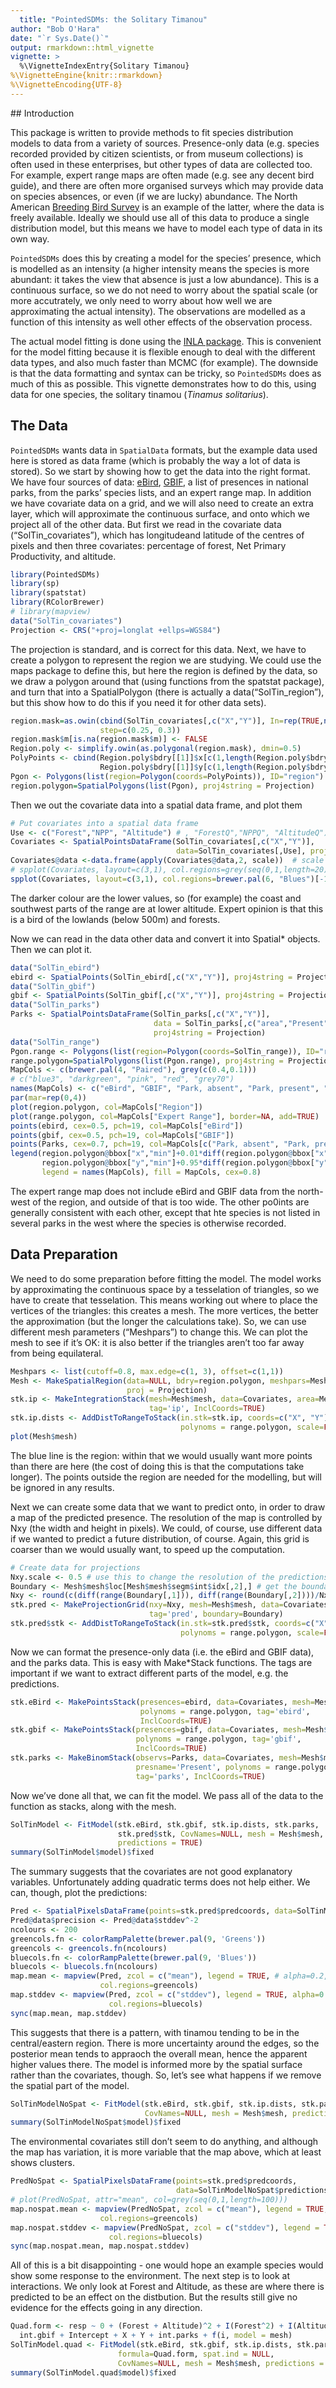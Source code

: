 ```yaml
---
  title: "PointedSDMs: the Solitary Timanou"
author: "Bob O'Hara"
date: "`r Sys.Date()`"
output: rmarkdown::html_vignette
vignette: >
  %\VignetteIndexEntry{Solitary Timanou}
%\VignetteEngine{knitr::rmarkdown}
%\VignetteEncoding{UTF-8}
---
```


  ## Introduction

  This package is written to provide methods to fit species distribution models to data from a variety of sources. Presence-only data (e.g. species recorded provided by citizen scientists, or from museum collections) is often used in these enterprises, but other types of data are collected too. For example, expert range maps are often made (e.g. see any decent bird guide), and there are often more organised surveys which may provide data on species absences, or even (if we are lucky) abundance. The North American [Breeding Bird Survey](https://www.pwrc.usgs.gov/bbs/) is an example of the latter, where the data is freely available. Ideally we should use all of this data to produce a single distribution model, but this means we have to model each type of data in its own way.

`PointedSDMs` does this by creating a model for the species' presence, which is modelled as an intensity (a higher intensity means the species is more abundant: it takes the view that absence is just a low abundance). This is a continuous surface, so we do not need to worry about the spatial scale (or more accutrately, we only need to worry about how well we are approximating the actual intensity). The observations are modelled as a function of this intensity as well other effects of the observation process.

The actual model fitting is done using the [INLA package](http://www.r-inla.org/). This is convenient for the model fitting because it is flexible enough to deal with the different data types, and also much faster than MCMC (for example). The downside is that the data formatting and syntax can be tricky, so `PointedSDMs` does as much of this as possible. This vignette demonstrates how to do this, using data for one species, the solitary tinamou (*Tinamus solitarius*).

## The Data

`PointedSDMs` wants data in `SpatialData` formats, but the example data used here is stored as data frame (which is probably the way a lot of data is stored). So we start by showing how to get the data into the right format. We have four sources of data: [eBird](http://ebird.org/content/ebird/), [GBIF](http://www.gbif.org/), a list of presences in national parks, from the parks' species lists, and an expert range map. In addition we have covariate data on a grid, and we will also need to create an extra layer, which will approximate the continuous surface, and onto which we project all of the other data. But first we read in the covariate data ("SolTin_covariates"), which has longitudeand latitude of the centres of pixels and then three covariates: percentage of forest, Net Primary Productivity, and altitude.

```r
library(PointedSDMs)
library(sp)
library(spatstat)
library(RColorBrewer)
# library(mapview)
data("SolTin_covariates")
Projection <- CRS("+proj=longlat +ellps=WGS84")
```

The projection is standard, and is correct for this data. Next, we have to create a polygon to represent the region we are studying. We could use the maps package to define this, but here the region is defined by the data, so we draw a polygon around that (using functions from the spatstat package), and turn that into a SpatialPolygon (there is actually a data("SolTin_region"), but this show how to do this if you need it for other data sets).

```r
region.mask=as.owin(cbind(SolTin_covariates[,c("X","Y")], In=rep(TRUE,nrow(SolTin_covariates))),
                    step=c(0.25, 0.3))
region.mask$m[is.na(region.mask$m)] <- FALSE
Region.poly <- simplify.owin(as.polygonal(region.mask), dmin=0.5)
PolyPoints <- cbind(Region.poly$bdry[[1]]$x[c(1,length(Region.poly$bdry[[1]]$x):1)],
                    Region.poly$bdry[[1]]$y[c(1,length(Region.poly$bdry[[1]]$y):1)])
Pgon <- Polygons(list(region=Polygon(coords=PolyPoints)), ID="region")
region.polygon=SpatialPolygons(list(Pgon), proj4string = Projection)
```

Then we out the covariate data into a spatial data frame, and plot them

```r
# Put covariates into a spatial data frame
Use <- c("Forest","NPP", "Altitude") # , "ForestQ","NPPQ", "AltitudeQ")
Covariates <- SpatialPointsDataFrame(SolTin_covariates[,c("X","Y")],
                                     data=SolTin_covariates[,Use], proj4string = Projection)
Covariates@data <-data.frame(apply(Covariates@data,2, scale))  # scale the covariates
# spplot(Covariates, layout=c(3,1), col.regions=grey(seq(0,1,length=20)), key.space="right")
spplot(Covariates, layout=c(3,1), col.regions=brewer.pal(6, "Blues")[-1], key.space="right", pretty=TRUE)
```

The darker colour are the lower values, so (for example) the coast and southwest parts of the range are at lower altitude. Expert opinion is that this is a bird of the lowlands (below 500m) and forests.

Now we can read in the data other data and convert it into Spatial* objects. Then we can plot it.

```r
data("SolTin_ebird")
ebird <- SpatialPoints(SolTin_ebird[,c("X","Y")], proj4string = Projection)
data("SolTin_gbif")
gbif <- SpatialPoints(SolTin_gbif[,c("X","Y")], proj4string = Projection)
data("SolTin_parks")
Parks <- SpatialPointsDataFrame(SolTin_parks[,c("X","Y")],
                                data = SolTin_parks[,c("area","Present")],
                                proj4string = Projection)
data("SolTin_range")
Pgon.range <- Polygons(list(region=Polygon(coords=SolTin_range)), ID="range")
range.polygon=SpatialPolygons(list(Pgon.range), proj4string = Projection)
MapCols <- c(brewer.pal(4, "Paired"), grey(c(0.4,0.1)))
# c("blue3", "darkgreen", "pink", "red", "grey70")
names(MapCols) <- c("eBird", "GBIF", "Park, absent", "Park, present", "Region", "Expert Range")
par(mar=rep(0,4))
plot(region.polygon, col=MapCols["Region"])
plot(range.polygon, col=MapCols["Expert Range"], border=NA, add=TRUE)
points(ebird, cex=0.5, pch=19, col=MapCols["eBird"])
points(gbif, cex=0.5, pch=19, col=MapCols["GBIF"])
points(Parks, cex=0.7, pch=19, col=MapCols[c("Park, absent", "Park, present")][1+Parks@data$Present])
legend(region.polygon@bbox["x","min"]+0.01*diff(region.polygon@bbox["x",]),
       region.polygon@bbox["y","min"]+0.95*diff(region.polygon@bbox["y",]),
       legend = names(MapCols), fill = MapCols, cex=0.8)
```

The expert range map does not include eBird and GBIF data from the north-west of the region, and outside of that is too wide. The other po0ints are generally consistent with each other, except that hte species is not listed in several parks in the west where the species is otherwise recorded.

## Data Preparation

We need to do some preparation before fitting the model. The model works by approximating the continuous space by a tesselation of triangles, so we have to create that tesselation. This means working out where to place the vertices of the triangles: this creates a mesh. The more vertices, the better the approximation (but the longer the calculations take). So, we can use different mesh parameters ("Meshpars") to change this. We can plot the mesh to see if it's OK: it is also better if the triangles aren't too far away from being equilateral.

```r
Meshpars <- list(cutoff=0.8, max.edge=c(1, 3), offset=c(1,1))
Mesh <- MakeSpatialRegion(data=NULL, bdry=region.polygon, meshpars=Meshpars,
                          proj = Projection)
stk.ip <- MakeIntegrationStack(mesh=Mesh$mesh, data=Covariates, area=Mesh$w,
                               tag='ip', InclCoords=TRUE)
stk.ip.dists <- AddDistToRangeToStack(in.stk=stk.ip, coords=c("X", "Y"),
                                      polynoms = range.polygon, scale=FALSE)
plot(Mesh$mesh)
```

The blue line is the region: within that we would usually want more points than there are here (the cost of doing this is that the computations take longer). The points outside the region are needed for the modelling, but will be ignored in any results.

Next we can create some data that we want to predict onto, in order to draw a map of the predicted presence. The resolution of the map is controlled by Nxy (the width and height in pixels). We could, of course, use different data if we wanted to predict a future distribution, of course. Again, this grid is coarser than we would usually want, to speed up the computation.

```r

# Create data for projections
Nxy.scale <- 0.5 # use this to change the resolution of the predictions
Boundary <- Mesh$mesh$loc[Mesh$mesh$segm$int$idx[,2],] # get the boundary of the region
Nxy <- round(c(diff(range(Boundary[,1])), diff(range(Boundary[,2])))/Nxy.scale)
stk.pred <- MakeProjectionGrid(nxy=Nxy, mesh=Mesh$mesh, data=Covariates,
                               tag='pred', boundary=Boundary)
stk.pred$stk <- AddDistToRangeToStack(in.stk=stk.pred$stk, coords=c("X", "Y"),
                                      polynoms = range.polygon, scale=FALSE)
```

Now we can format the presence-only data (i.e. the eBird and GBIF data), and the parks data. This is easy with Make*Stack functions. The tags are important if we want to extract different parts of the model, e.g. the predictions.

```r
stk.eBird <- MakePointsStack(presences=ebird, data=Covariates, mesh=Mesh$mesh,
                             polynoms = range.polygon, tag='ebird',
                             InclCoords=TRUE)
stk.gbif <- MakePointsStack(presences=gbif, data=Covariates, mesh=Mesh$mesh,
                            polynoms = range.polygon, tag='gbif',
                            InclCoords=TRUE)
stk.parks <- MakeBinomStack(observs=Parks, data=Covariates, mesh=Mesh$mesh,
                            presname='Present', polynoms = range.polygon,
                            tag='parks', InclCoords=TRUE)
```

Now we've done all that, we can fit the model. We pass all of the data to the function as stacks, along with the mesh.

```r
SolTinModel <- FitModel(stk.eBird, stk.gbif, stk.ip.dists, stk.parks,
                        stk.pred$stk, CovNames=NULL, mesh = Mesh$mesh,
                        predictions = TRUE)
summary(SolTinModel$model)$fixed
```

The summary suggests that the covariates are not good explanatory variables. Unfortunately adding quadratic terms does not help either. We can, though, plot the predictions:

```r
Pred <- SpatialPixelsDataFrame(points=stk.pred$predcoords, data=SolTinModel$predictions, proj4string=Projection)
Pred@data$precision <- Pred@data$stddev^-2
ncolours <- 200
greencols.fn <- colorRampPalette(brewer.pal(9, 'Greens'))
greencols <- greencols.fn(ncolours)
bluecols.fn <- colorRampPalette(brewer.pal(9, 'Blues'))
bluecols <- bluecols.fn(ncolours)
map.mean <- mapview(Pred, zcol = c("mean"), legend = TRUE, # alpha=0.2,
                    col.regions=greencols)
map.stddev <- mapview(Pred, zcol = c("stddev"), legend = TRUE, alpha=0.3,
                      col.regions=bluecols)
sync(map.mean, map.stddev)
```

This suggests that there is a pattern, with tinamou tending to be in the central/eastern region. There is more uncertainty around the edges, so the posterior mean tends to appraoch the overall mean, hence the apparent higher values there. The model is informed more by the spatial surface rather than the covariates, though. So, let's see what happens if we remove the spatial part of the model.

```r
SolTinModelNoSpat <- FitModel(stk.eBird, stk.gbif, stk.ip.dists, stk.parks, stk.pred$stk,
                              CovNames=NULL, mesh = Mesh$mesh, predictions = TRUE, spat.ind = NULL)
summary(SolTinModelNoSpat$model)$fixed
```

The environmental covariates still don't seem to do anything, and although the map has variation, it is more variable that the map above, which at least shows clusters.

```r
PredNoSpat <- SpatialPixelsDataFrame(points=stk.pred$predcoords,
                                     data=SolTinModelNoSpat$predictions, proj4string=Projection)
# plot(PredNoSpat, attr="mean", col=grey(seq(0,1,length=100)))
map.nospat.mean <- mapview(PredNoSpat, zcol = c("mean"), legend = TRUE, # alpha=0.2,
                    col.regions=greencols)
map.nospat.stddev <- mapview(PredNoSpat, zcol = c("stddev"), legend = TRUE, alpha=0.3,
                      col.regions=bluecols)
sync(map.nospat.mean, map.nospat.stddev)
```

All of this is a bit disappointing - one would hope an example species would show some response to the environment. The next step is to look at interactions. We only look at Forest and Altitude, as these are where there is predicted to be an effect on the distbution. But the results still give no evidence for the effects going in any direction.

```r
Quad.form <- resp ~ 0 + (Forest + Altitude)^2 + I(Forest^2) + I(Altitude^2) + int.ebird + DistToPoly1 +
  int.gbif + Intercept + X + Y + int.parks + f(i, model = mesh)
SolTinModel.quad <- FitModel(stk.eBird, stk.gbif, stk.ip.dists, stk.parks, stk.pred$stk,
                        formula=Quad.form, spat.ind = NULL,
                        CovNames=NULL, mesh = Mesh$mesh, predictions = TRUE)
summary(SolTinModel.quad$model)$fixed
```